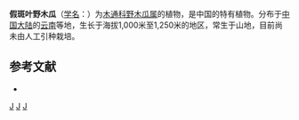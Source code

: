 {{Speciesbox
| genus = Stauntonia
| species = pseudomaculata
| authority = [[吴征镒|C. Y. Wu]] et [[黄素华|S. H. Huang]]
}}

'''假斑叶野木瓜'''（[[学名|学名]]：{{lang|la|''Stauntonia pseudomaculata''}}）为[[木通科|木通科]][[野木瓜属|野木瓜属]]的植物，是中国的特有植物。分布于[[中国大陆|中国大陆]]的[[云南|云南]]等地，生长于海拔1,000米至1,250米的地区，常生于山地，目前尚未由人工引种栽培。

== 参考文献 ==
<div class="references-small">
* {{cite web| url =http://www.bioinfo.cn/db05/KmzwSpecies.php?action=view&id=13512| title =假斑叶野木瓜| work =《中国高等植物数据库全库》| publisher =中国科学院微生物研究所| author =昆明植物研究所| accessdate =2009-02-24| deadurl =yes| archiveurl =https://web.archive.org/web/20160305001133/http://www.bioinfo.cn/db05/KmzwSpecies.php?action=view&id=13512| archivedate =2016-03-05}}
</div>
{{Taxonbar|from=Q10888584}}

[[Category:野木瓜属|J]]
[[Category:中國特有植物|J]]
[[Category:云南植物|J]]
